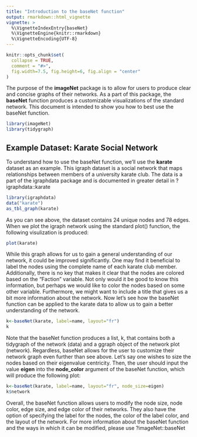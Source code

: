 ```yaml
---
title: "Introduction to the baseNet function"
output: rmarkdown::html_vignette
vignette: >
  %\VignetteIndexEntry{baseNet}
  %\VignetteEngine{knitr::rmarkdown}
  %\VignetteEncoding{UTF-8}
---
```


```r
knitr::opts_chunk$set(
  collapse = TRUE,
  comment = "#>",
  fig.width=7.5, fig.height=6, fig.align = "center"
)
```

The purpose of the **imageNet** package is to allow for users to produce clear and concise graphs of their networks. As a part of this package, the **baseNet** function produces a customizable visualizations of the standard network. This document is intended to show you how to best use the baseNet function.

```r
library(imageNet)
library(tidygraph)
```

## Example Dataset: Karate Social Network
To understand how to use the baseNet function, we’ll use the **karate** dataset as an example. This igraph dataset is a social network that maps relationships between members of a university karate club. The data is a part of the igraphdata package and is documented in greater detail in ?igraphdata::karate

```r
library(igraphdata)
data("karate")
as_tbl_graph(karate)
```

As you can see above, the dataset contains 24 unique nodes and 78 edges.  When we plot the igraph network using the standard plot() function, the following visulization is produced:

```r
plot(karate)
```

While this graph allows for us to gain a general understanding of our network, it could be improved significantly. One may find it beneficial to label the nodes using the complete name of each karate club member. Additionally, there is no key that makes it clear that the nodes are colored based on the "Faction" variable. Not only would it be good to know this information, but perhaps we would like to color the nodes based on some other variable. Furthermore, we might want to include a title that gives us a bit more information about the network. Now let's see how the baseNet function can be applied to the karate data to allow us to gain a better understanding of the network.  

```r
k<-baseNet(karate, label=name, layout="fr")
k
```
Note that the baseNet function produces a list, k, that contains both a tidygraph of the network (data) and a ggraph object of the network plot (network). Regardless, baseNet allows for the user to customize their network graph even further than see above.  Let's say one wishes to size the nodes based on their eigenvalue centricity.  Then, the user should input the value **eigen** into the **node_color** argument of the baseNet function, which will produce the following plot:

```r
k<-baseNet(karate, label=name, layout="fr", node_size=eigen)
k$network
```

Overall, the baseNet function allows users to modify the node size, node color, edge size, and edge color of their networks. They also have the option of specifying the label for the nodes, the color of the label color, and the layout of the network. For more information about the baseNet function and the ways in which it can be modified, please use ?imageNet::baseNet
